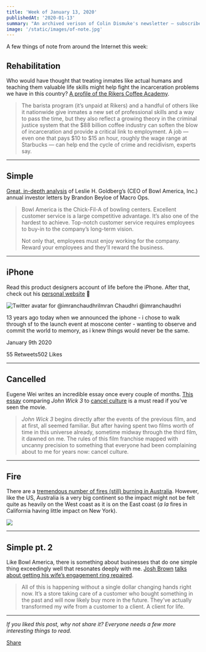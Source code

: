 ```yaml
---
title: 'Week of January 13, 2020'
publishedAt: '2020-01-13'
summary: "An archived verison of Colin Dismuke's newsletter – subscribe to get it in your inbox."
image: '/static/images/of-note.jpg'
---
```


A few things of note from around the Internet this week:

## Rehabilitation

Who would have thought that treating inmates like actual humans and
teaching them valuable life skills might help fight the incarceration
problems we have in this country? [A profile of the Rikers Coffee
Academy](https://www.nytimes.com/2019/12/27/business/rikers-island-baristas.html).

> The barista program (it’s unpaid at Rikers) and a handful of others
> like it nationwide give inmates a new set of professional skills and a
> way to pass the time, but they also reflect a growing theory in the
> criminal justice system that the \$88 billion coffee industry can
> soften the blow of incarceration and provide a critical link to
> employment. A job — even one that pays \$10 to \$15 an hour, roughly
> the wage range at Starbucks — can help end the cycle of crime and
> recidivism, experts say.

---

## Simple

[Great, in-depth
analysis](https://macro-ops.com/lessons-from-24-years-of-operating-bowl-america-inc-bwl-a/)
of Leslie H. Goldberg’s (CEO of Bowl America, Inc.) annual investor
letters by Brandon Beyloe of Macro Ops.

> Bowl America is the Chick-Fil-A of bowling centers. Excellent customer
> service is a large competitive advantage. It’s also one of the hardest
> to achieve. Top-notch customer service requires employees to buy-in to
> the company’s long-term vision.
>
> Not only that, employees must enjoy working for the company. Reward
> your employees and they’ll reward the business.

---

## iPhone

Read this product designers account of life before the iPhone. After
that, check out his [personal website](http://imranchaudhri.com/) 🐐

[](https://twitter.com/imranchaudhri/status/1215375379331866624?s=20)

![Twitter avatar for
@imranchaudhri](https://cdn.substack.com/image/twitter_name/w_36/imranchaudhri.jpg)Imran
Chaudhri @imranchaudhri

13 years ago today when we announced the iphone - i chose to walk
through sf to the launch event at moscone center - wanting to observe
and commit the world to memory, as i knew things would never be the
same.

January 9th 2020

55 Retweets502 Likes

---

## Cancelled

Eugene Wei writes an incredible essay once every couple of months. [This
essay](https://www.eugenewei.com/blog/2020/1/7/john-wick-and-cancel-culture)
comparing _John Wick 3_ to [cancel
culture](https://www.vox.com/culture/2019/12/30/20879720/what-is-cancel-culture-explained-history-debate)
is a must read if you’ve seen the movie.

> _John Wick 3_ begins directly after the events of the previous film,
> and at first, all seemed familiar. But after having spent two films
> worth of time in this universe already, sometime midway through the
> third film, it dawned on me. The rules of this film franchise mapped
> with uncanny precision to something that everyone had been complaining
> about to me for years now: cancel culture.

---

## Fire

There are a [tremendous number of fires (still) burning in
Australia](https://flowingdata.com/2020/01/08/visual-guide-for-the-fires-in-australia/).
However, like the US, Australia is a very big continent so the impact
might not be felt quite as heavily on the West coast as it is on the
East coast (_a la_ fires in California having little impact on New
York).

[![](https://bucketeer-e05bbc84-baa3-437e-9518-adb32be77984.s3.amazonaws.com/public/images/50584d13-2324-4955-90cd-db0d07f97926_750x705.png)](https://cdn.substack.com/image/fetch/f_auto,q_auto:good,fl_progressive:steep/https%3A%2F%2Fbucketeer-e05bbc84-baa3-437e-9518-adb32be77984.s3.amazonaws.com%2Fpublic%2Fimages%2F50584d13-2324-4955-90cd-db0d07f97926_750x705.png)

---

## Simple pt. 2

Like Bowl America, there is something about businesses that do one
simple thing exceedingly well that resonates deeply with me. [Josh
Brown](https://twitter.com/reformedbroker) [talks about getting his
wife’s engagement ring
repaired](https://thereformedbroker.com/2020/01/08/client-for-life/).

> All of this is happening without a single dollar changing hands right
> now. It’s a store taking care of a customer who bought something in
> the past and will now likely buy more in the future. They’ve actually
> transformed my wife from a customer to a client. A client for life.

---

_If you liked this post, why not share it? Everyone needs a few more
interesting things to read._

[Share](https://ofnote.substack.com/p/week-of-january-13-2020?&utm_source=substack&utm_medium=email&utm_content=share&action=share)
